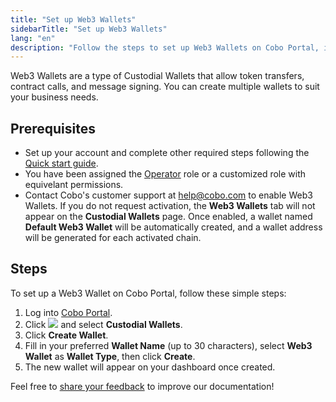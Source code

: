 ```yaml
---
title: "Set up Web3 Wallets"
sidebarTitle: "Set up Web3 Wallets"
lang: "en"
description: "Follow the steps to set up Web3 Wallets on Cobo Portal, including prerequisites and activation process."
---
```


Web3 Wallets are a type of Custodial Wallets that allow token transfers, contract calls, and message signing. You can create multiple wallets to suit your business needs.

## Prerequisites

- Set up your account and complete other required steps following the [Quick start guide](/en/portal/quick-start-guide).
- You have been assigned the [Operator](/en/portal/organization/roles-and-permissions) role or a customized role with equivelant permissions.
- Contact Cobo's customer support at [help@cobo.com](mailto:help@cobo.com) to enable Web3 Wallets. If you do not request activation, the **Web3 Wallets** tab will not appear on the **Custodial Wallets** page. Once enabled, a wallet named **Default Web3 Wallet** will be automatically created, and a wallet address will be generated for each activated chain.

## Steps

To set up a Web3 Wallet on Cobo Portal, follow these simple steps:

1. Log into [Cobo Portal](https://portal.cobo.com/login).
2. Click <img src="/en/images/custodial-wallet/wallet-icon.svg" className="icon"/> and select **Custodial Wallets**. 
3. Click **Create Wallet**.
4. Fill in your preferred **Wallet Name** (up to 30 characters), select **Web3 Wallet** as **Wallet Type**, then click **Create**.
5. The new wallet will appear on your dashboard once created.

<Tip>Feel free to [share your feedback](https://forms.zohopublic.com/cobo/form/DocumentFeedbackForm/formperma/QvLOhxJv1_JMsJ-1dleZ8Itb_7rzN-LtgvsDdxosoVI?referrername=manuals) to improve our documentation!</Tip>
